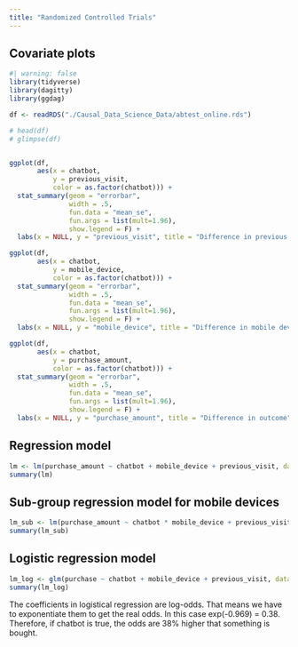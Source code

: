 ```yaml
---
title: "Randomized Controlled Trials"
---
```


## Covariate plots
```r
#| warning: false
library(tidyverse)
library(dagitty)
library(ggdag)

df <- readRDS("./Causal_Data_Science_Data/abtest_online.rds")

# head(df)
# glimpse(df)


ggplot(df, 
       aes(x = chatbot, 
           y = previous_visit, 
           color = as.factor(chatbot))) +
  stat_summary(geom = "errorbar", 
               width = .5,
               fun.data = "mean_se", 
               fun.args = list(mult=1.96),
               show.legend = F) +
  labs(x = NULL, y = "previous_visit", title = "Difference in previous visits")

ggplot(df, 
       aes(x = chatbot, 
           y = mobile_device, 
           color = as.factor(chatbot))) +
  stat_summary(geom = "errorbar", 
               width = .5,
               fun.data = "mean_se", 
               fun.args = list(mult=1.96),
               show.legend = F) +
  labs(x = NULL, y = "mobile_device", title = "Difference in mobile devices")

ggplot(df, 
       aes(x = chatbot, 
           y = purchase_amount, 
           color = as.factor(chatbot))) +
  stat_summary(geom = "errorbar", 
               width = .5,
               fun.data = "mean_se", 
               fun.args = list(mult=1.96),
               show.legend = F) +
  labs(x = NULL, y = "purchase_amount", title = "Difference in outcome")
```

## Regression model
```r
lm <- lm(purchase_amount ~ chatbot + mobile_device + previous_visit, data = df)
summary(lm)
```

## Sub-group regression model for mobile devices
```r
lm_sub <- lm(purchase_amount ~ chatbot * mobile_device + previous_visit, data = df)
summary(lm_sub)
```

## Logistic regression model 
```r
lm_log <- glm(purchase ~ chatbot + mobile_device + previous_visit, data = df, family = "binomial")
summary(lm_log)
```
The coefficients in logistical regression are log-odds. That means we have to exponentiate them to get the real odds. In this case exp(-0.969) = 0.38. Therefore, if chatbot is true, the odds are 38% higher that something is bought.
